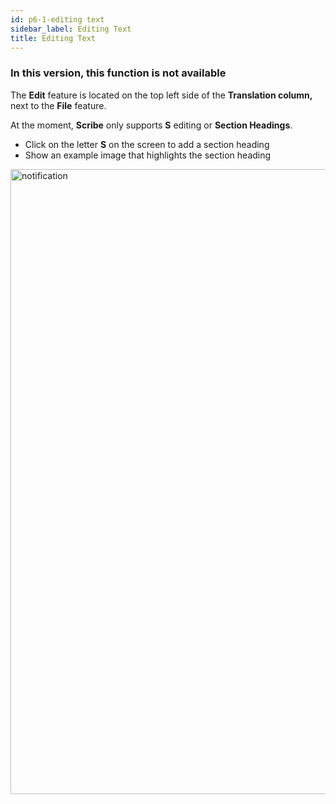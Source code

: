 ```yaml
---
id: p6-1-editing text
sidebar_label: Editing Text
title: Editing Text
---
```

<h3> In this version, this function is not available </h3>

The **Edit** feature is located on the top left side of the **Translation column,** next to the **File** feature.

At the moment, **Scribe** only supports **S** editing or **Section Headings**.

- Click on the letter **S** on the screen to add a section heading
- Show an example image that highlights the section heading

<img src="/0.5.3/en_edit.png"  width="1000px" alt="notification"/>